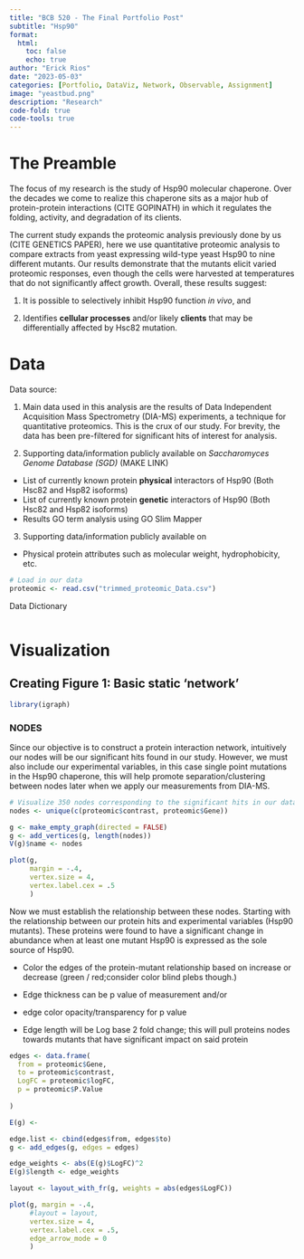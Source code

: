 ```yaml
---
title: "BCB 520 - The Final Portfolio Post"
subtitle: "Hsp90"
format:
  html:
    toc: false
    echo: true
author: "Erick Rios"
date: "2023-05-03"
categories: [Portfolio, DataViz, Network, Observable, Assignment]
image: "yeastbud.png"
description: "Research"
code-fold: true
code-tools: true
---
```


# The Preamble

The focus of my research is the study of Hsp90 molecular chaperone. Over the decades we come to realize this chaperone sits as a major hub of protein-protein interactions (CITE GOPINATH) in which it regulates the folding, activity, and degradation of its clients.

The current study expands the proteomic analysis previously done by us (CITE GENETICS PAPER), here we use quantitative proteomic analysis to compare extracts from yeast expressing wild-type yeast Hsp90 to nine different mutants. Our results demonstrate that the mutants elicit varied proteomic responses, even though the cells were harvested at temperatures that do not significantly affect growth. Overall, these results suggest:

1.  It is possible to selectively inhibit Hsp90 function *in vivo*, and

2.  Identifies **cellular processes** and/or likely **clients** that may be differentially affected by Hsc82 mutation.

# Data

Data source:

1.  Main data used in this analysis are the results of Data Independent Acquisition Mass Spectrometry (DIA-MS) experiments, a technique for quantitative proteomics. This is the crux of our study. For brevity, the data has been pre-filtered for significant hits of interest for analysis.

2.  Supporting data/information publicly available on *Saccharomyces Genome Database (SGD)* (MAKE LINK)

-   List of currently known protein **physical** interactors of Hsp90 (Both Hsc82 and Hsp82 isoforms)
-   List of currently known protein **genetic** interactors of Hsp90 (Both Hsc82 and Hsp82 isoforms)
-   Results GO term analysis using GO Slim Mapper

3.  Supporting data/information publicly available on

-   Physical protein attributes such as molecular weight, hydrophobicity, etc.

```r
# Load in our data
proteomic <- read.csv("trimmed_proteomic_Data.csv")


```

Data Dictionary

```r
```

# Visualization

## Creating Figure 1: Basic static 'network'

```r
library(igraph)
```

### NODES

Since our objective is to construct a protein interaction network, intuitively our nodes will be our significant hits found in our study. However, we must also include our experimental variables, in this case single point mutations in the Hsp90 chaperone, this will help promote separation/clustering between nodes later when we apply our measurements from DIA-MS.

```r
# Visualize 350 nodes corresponding to the significant hits in our data
nodes <- unique(c(proteomic$contrast, proteomic$Gene))

g <- make_empty_graph(directed = FALSE)
g <- add_vertices(g, length(nodes))
V(g)$name <- nodes

plot(g, 
     margin = -.4,
     vertex.size = 4,
     vertex.label.cex = .5
     )
```

Now we must establish the relationship between these nodes. Starting with the relationship between our protein hits and experimental variables (Hsp90 mutants). These proteins were found to have a significant change in abundance when at least one mutant Hsp90 is expressed as the sole source of Hsp90.

-   Color the edges of the protein-mutant relationship based on increase or decrease (green / red;consider color blind plebs though.)

-   Edge thickness can be p value of measurement and/or

-   edge color opacity/transparency for p value

-   Edge length will be Log base 2 fold change; this will pull proteins nodes towards mutants that have significant impact on said protein

```r
edges <- data.frame(
  from = proteomic$Gene,
  to = proteomic$contrast,
  LogFC = proteomic$logFC,
  p = proteomic$P.Value
  
)

E(g) <- 

edge.list <- cbind(edges$from, edges$to)
g <- add_edges(g, edges = edges)

edge_weights <- abs(E(g)$LogFC)^2
E(g)$length <- edge_weights

layout <- layout_with_fr(g, weights = abs(edges$LogFC))

plot(g, margin = -.4,
     #layout = layout,
     vertex.size = 4,
     vertex.label.cex = .5,
     edge_arrow_mode = 0
     )
```

